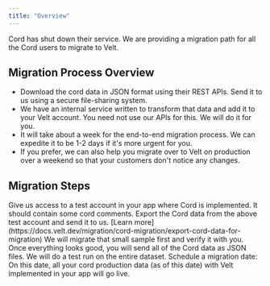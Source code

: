 ```yaml
---
title: "Overview"
---
```


Cord has shut down their service. We are providing a migration path for all the Cord users to migrate to Velt.

## Migration Process Overview
- Download the cord data in JSON format using their REST APls. Send it to us using a secure file-sharing system.
- We have an internal service written to transform that data and add it to your Velt account. You need not use our APls for this. We will do it for you.
- It will take about a week for the end-to-end migration process. We can expedite it to be 1-2 days if it's more urgent for you.
- If you prefer, we can also help you migrate over to Velt on production over a weekend so that your customers don't notice any changes.

## Migration Steps
<Steps titleSize="h2">
<Step title="Step 1: Provide Test Account Access">
Give us access to a test account in your app where Cord is implemented. It should contain some cord comments.
</Step>
<Step title="Step 2: Export Test Data">
Export the Cord data from the above test account and send it to us. [Learn more](https://docs.velt.dev/migration/cord-migration/export-cord-data-for-migration)
</Step>
<Step title="Step 3: Sample Migration">
We will migrate that small sample first and verify it with you.
</Step>
<Step title="Step 4: Full Data Export">
Once everything looks good, you will send all of the Cord data as JSON files. We will do a test run on the entire dataset.
</Step>
<Step title="Step 5: Schedule Migration">
Schedule a migration date: On this date, all your cord production data (as of this date) with Velt implemented in your app will go live.
</Step>
</Steps>